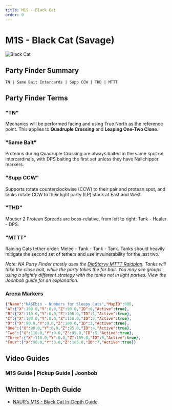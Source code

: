 ```yaml
---
title: M1S - Black Cat
order: 0
---
```


# M1S - Black Cat (Savage)

![Black Cat](/images/thumbnails/savage/aac_lhw/m1s.png)

## Party Finder Summary

```
TN | Same Bait Intercards | Supp CCW | THD | MTTT
```

## Party Finder Terms

### "TN"

Mechanics will be performed facing and using True North as the reference point. This applies to **Quadruple Crossing** and **Leaping One-Two Clone**.

### "Same Bait"

Proteans during Quadruple Crossing are always baited in the same spot on intercardinals, with DPS baiting the first set unless they have Nailchipper markers.

### "Supp CCW"

Supports rotate counterclockwise (CCW) to their pair and protean spot, and tanks rotate CCW to their light party (LP) stack at East and West.

### "THD"

Mouser 2 Protean Spreads are boss-relative, from left to right: Tank - Healer - DPS.

### "MTTT"

Raining Cats tether order: Melee - Tank - Tank - Tank. Tanks should heavily mitigate the second set of tethers and use invulnerability for the last two.
    
*Note: NA Party Finder mostly uses the [DiaStarvy MTTT Raidplan](<https://raidplan.io/plan/3Kfzojuys7fOQs1v>). Tanks will take the close bait, while the party takes the far bait. You may see groups using a slightly different strategy with the tanks not in light parties. View the Joonbob guide for an explanation.*

### Arena Markers

```json
{"Name":"NASEbin - Numbers for Sleepy Cats","MapID":986,
"A":{"X":100.0,"Y":0.0,"Z":90.0,"ID":0,"Active":true},
"B":{"X":110.0,"Y":0.0,"Z":100.0,"ID":1,"Active":true},
"C":{"X":100.0,"Y":0.0,"Z":110.0,"ID":2,"Active":true},
"D":{"X":90.0,"Y":0.0,"Z":100.0,"ID":3,"Active":true},
"One":{"X":90.0,"Y":0.0,"Z":95.0,"ID":4,"Active":true},
"Two":{"X":110.0,"Y":0.0,"Z":95.0,"ID":5,"Active":true},
"Three":{"X":110.0,"Y":0.0,"Z":105.0,"ID":6,"Active":true},
"Four":{"X":90.0,"Y":0.0,"Z":105.0,"ID":7,"Active":true}}
```

## Video Guides

### M1S Guide | Pickup Guide | Joonbob
<YouTube videoId="0Vb3TCqz4F8" />

## Written In-Depth Guide
- [NAUR's M1S - Black Cat In-Depth Guide](/savage/m1s/guide).
